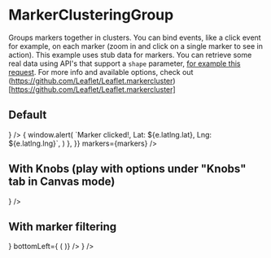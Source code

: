
<Meta
  title="Other/MarkerClusteringGroup"
  component={MarkerClusterGroup}
  decorators={[withKnobs]}
/>

# MarkerClusteringGroup

Groups markers together in clusters. You can bind events, like a click event for example, on each marker (zoom in and click on a single marker to see in action).
This example uses stub data for markers. You can retrieve some real data using API's that support a `shape` parameter,
[for example this request](https://api.data.amsterdam.nl/dataselectie/bag/geolocation/?shape=[[4.894230533839637,52.375020731825956],[4.8918540164222115,52.37132657239667],[4.899263378646926,52.37054197320004],[4.90232182515308,52.37058473631911],[4.899663252673563,52.37456004610897]]).
For more info and available options, check out (https://github.com/Leaflet/Leaflet.markercluster)[https://github.com/Leaflet/Leaflet.markercluster]

## Default

<Preview>
  <Story name="Default">
    <Map fullScreen>
      <ViewerContainer bottomRight={<Zoom />} />
      <MarkerClusterGroup
        events={{
          click: (e) => {
            window.alert(
              `Marker clicked!, Lat: ${e.latlng.lat}, Lng: ${e.latlng.lng}`,
            )
          },
        }}
        markers={markers}
      />
      <BaseLayer />
    </Map>
  </Story>
</Preview>

## With Knobs (play with options under "Knobs" tab in Canvas mode)

<Preview>
  <Story name="With Knobs (play with options)">
    <Map fullScreen>
      <ViewerContainer bottomRight={<Zoom />} />
      <MarkerClusterGroup
        optionsOverrides={{
          spiderfyOnMaxZoom: boolean('spiderfyOnMaxZoom', false),
          showCoverageOnHover: boolean('showCoverageOnHover', false),
          zoomToBoundsOnClick: boolean('zoomToBoundsOnClick', true),
          maxClusterRadius: number('maxClusterRadius', 50, {
            range: true,
            min: 0,
            max: 100,
            step: 1,
          }),
          chunkedLoading: boolean('chunkedLoading', true),
          disableClusteringAtZoom: number('disableClusteringAtZoom', 16, {
            range: true,
            min: 1,
            max: 20,
            step: 1,
          }),
        }}
        markers={markers}
      />
      <BaseLayer />
    </Map>
  </Story>
</Preview>

## With marker filtering

<Preview>
  <Story name="With marker filtering">
    <Map fullScreen>
      <ViewerContainer
        bottomRight={<Zoom />}
        bottomLeft={
          <MarkerFilters
            markers={markers}
            clusterComponent={(markersFiltered) => (
              <MarkerClusterGroup markers={markersFiltered} />
            )}
          />
        }
      />
      <BaseLayer />
    </Map>
  </Story>
</Preview>
